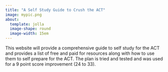 ---
title: "A Self Study Guide to Crush the ACT"
image: mypic.png
about: 
  template: jolla
  image-shape: round
  image-width: 15em
---

This website will provide a comprehensive guide to self study for the ACT and provides a list of free and paid for resources along with how to use them to self prepare for the ACT. The plan is tried and tested and was used for a 9 point score improvement (24 to 33).

